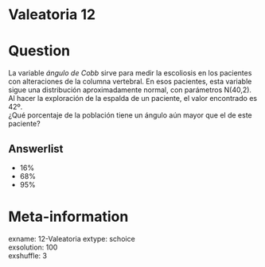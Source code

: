 # Valeatoria 12

Question
========

La variable *ángulo de Cobb* sirve para medir la escoliosis en los pacientes con alteraciones de la columna vertebral. En esos pacientes, esta variable sigue una distribución aproximadamente normal, con parámetros N(40,2).  
Al hacer la exploración de la espalda de un paciente, el valor encontrado es 42º.  
¿Qué porcentaje de la población tiene un ángulo aún mayor que el de este paciente?

Answerlist
----------
* 16%  
* 68%  
* 95%  


Meta-information
================
exname: 12-Valeatoria
extype: schoice  
exsolution: 100  
exshuffle: 3  

